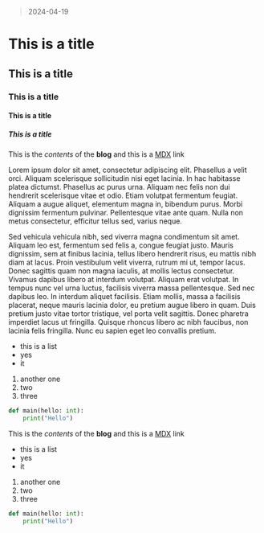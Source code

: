 > 2024-04-19

# This is a title

## This is a title

### This is a title

#### This is a title

##### This is a title

This is the _contents_ of the **blog** and this is a [MDX](https://mdxjs.com "title") link

Lorem ipsum dolor sit amet, consectetur adipiscing elit. Phasellus a velit orci. Aliquam scelerisque sollicitudin nisi eget lacinia. In hac habitasse platea dictumst. Phasellus ac purus urna. Aliquam nec felis non dui hendrerit scelerisque vitae et odio. Etiam volutpat fermentum feugiat. Aliquam a augue aliquet, elementum magna in, bibendum purus. Morbi dignissim fermentum pulvinar. Pellentesque vitae ante quam. Nulla non metus consectetur, efficitur tellus sed, varius neque.

Sed vehicula vehicula nibh, sed viverra magna condimentum sit amet. Aliquam leo est, fermentum sed felis a, congue feugiat justo. Mauris dignissim, sem at finibus lacinia, tellus libero hendrerit risus, eu mattis nibh diam at lacus. Proin vestibulum velit viverra, rutrum mi ut, tempor lacus. Donec sagittis quam non magna iaculis, at mollis lectus consectetur. Vivamus dapibus libero at interdum volutpat. Aliquam erat volutpat. In tempus nunc vel urna luctus, facilisis viverra massa pellentesque. Sed nec dapibus leo. In interdum aliquet facilisis. Etiam mollis, massa a facilisis placerat, neque mauris lacinia dolor, eu pretium augue libero in quam. Duis pretium justo vitae tortor tristique, vel porta velit sagittis. Donec pharetra imperdiet lacus ut fringilla. Quisque rhoncus libero ac nibh faucibus, non lacinia felis fringilla. Nunc eu sapien eget leo convallis pretium.

- this is a list
- yes
- it

1. another one
2. two
3. three

```py
def main(hello: int):
    print("Hello")
```

This is the _contents_ of the **blog** and this is a [MDX](https://mdxjs.com "title") link

- this is a list
- yes
- it

1. another one
2. two
3. three

```py
def main(hello: int):
    print("Hello")
```
